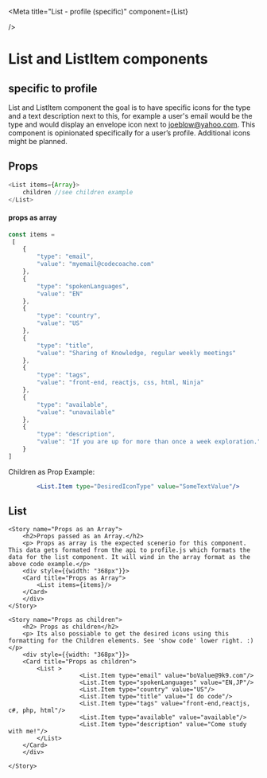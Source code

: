
<Meta 
  title="List - profile (specific)" 
  component={List} 
  
/>


# List and ListItem components
## specific to profile

List and ListItem component the goal is to have specific icons for the type and a text description next to this, for example a user's email would be the type and would display an envelope icon next to joeblow@yahoo.com. This component is opinionated specifically for a user’s profile. Additional icons might be planned.

## Props
```javascript
<List items={Array}>
    children //see children example
</List>
```

#### props as array
```javascript
const items =
 [
    {
        "type": "email",
        "value": "myemail@codecoache.com"
    },
    {
        "type": "spokenLanguages",
        "value": "EN"
    },
    {
        "type": "country",
        "value": "US"
    },
    {
        "type": "title",
        "value": "Sharing of Knowledge, regular weekly meetings"
    },
    {
        "type": "tags",
        "value": "front-end, reactjs, css, html, Ninja"
    },
    {
        "type": "available",
        "value": "unavailable"
    },
    {
        "type": "description",
        "value": "If you are up for more than once a week exploration." 
    }
]
```  
Children as Prop Example:
``` jsx
        <List.Item type="DesiredIconType" value="SomeTextValue"/>
```


## List 

<Canvas>
    
    <Story name="Props as an Array">   
        <h2>Props passed as an Array.</h2>
        <p> Props as array is the expected scenerio for this component. This data gets formated from the api to profile.js which formats the data for the list component. It will wind in the array format as the above code example.</p>
        <div style={{width: "368px"}}>
        <Card title="Props as Array">
            <List items={items}/>
        </Card>
        </div>
    </Story>
    
</Canvas>


<Canvas>
    
    <Story name="Props as children">  
        <h2> Props as children</h2>
        <p> Its also possiable to get the desired icons using this formatting for the Children elements. See 'show code' lower right. :) </p>
        <div style={{width: "368px"}}>
        <Card title="Props as children">
            <List >
                        <List.Item type="email" value="boValue@9k9.com"/>
                        <List.Item type="spokenLanguages" value="EN,JP"/>
                        <List.Item type="country" value="US"/>
                        <List.Item type="title" value="I do code"/>
                        <List.Item type="tags" value="front-end,reactjs, c#, php, html"/>
                        <List.Item type="available" value="available"/>
                        <List.Item type="description" value="Come study with me!"/>
            </List>
        </Card>
        </div>
        
    </Story>
    
</Canvas>

